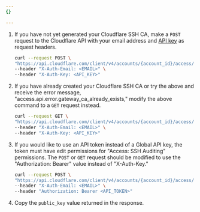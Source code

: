 ```yaml
---
{}

---
```



1. If you have not yet generated your Cloudflare SSH CA, make a `POST` request to the Cloudflare API with your email address and [API key](/fundamentals/api/get-started/keys/) as request headers.

   ```bash
   curl --request POST \
   "https://api.cloudflare.com/client/v4/accounts/{account_id}/access/gateway_ca" \
   --header "X-Auth-Email: <EMAIL>" \
   --header "X-Auth-Key: <API_KEY>"
   ```

2. If you have already created your Cloudflare SSH CA or try the above and receive the error message, "access.api.error.gateway_ca_already_exists," modify the above command to a `GET` request instead.

   ```bash
   curl --request GET \
   "https://api.cloudflare.com/client/v4/accounts/{account_id}/access/gateway_ca" \
   --header "X-Auth-Email: <EMAIL>" \
   --header "X-Auth-Key: <API_KEY>"
   ```

3. If you would like to use an API token instead of a Global API key, the token must have edit permissions for "Access: SSH Auditing" permissions. The `POST` or `GET` request should be modified to use the "Authorization: Bearer" value instead of "X-Auth-Key."

   ```bash
   curl --request POST \
   "https://api.cloudflare.com/client/v4/accounts/{account_id}/access/gateway_ca" \
   --header "X-Auth-Email: <EMAIL>" \
   --header "Authorization: Bearer <API_TOKEN>"
   ```

4. Copy the `public_key` value returned in the response.
